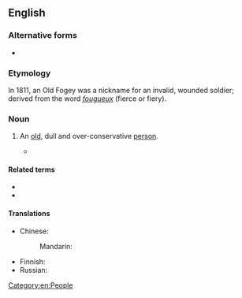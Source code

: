 ==English==

===Alternative forms===
* {{l|en|old fogy}}

===Etymology===
In 1811, an Old Fogey was a nickname for an invalid, wounded soldier; derived from the {{etyl|fr|en}} word ''[[fougueux]]'' (fierce or fiery).

===Noun===
{{en-noun|old fogies}}

# {{lb|en|idiomatic}} An [[old]], dull and over-conservative [[person]].
#* {{quote-book
|year=1922
|author=Sinclair Lewis
|authorlink=Sinclair Lewis
|title=[[s:en:Babbitt|Babbitt]]
|chapter=[[s:en:Babbitt/Chapter_28|28]]
|passage="No; the Athletic. Tell you: Course they're always asking me to join the Union, but I always say, 'No, sir! Nothing doing!' I don't mind the expense but I can't stand all the '''old fogies'''."
}}

====Related terms====
* {{l|en|young fogey}}
* {{l|en|fogey}}

====Translations====
{{trans-top|old and over-conservative person}}
* Chinese:
*: Mandarin: {{t-needed|cmn}}
{{trans-mid}}
* Finnish: {{t|fi|[[vanha]] [[jäärä]]}}
* Russian: {{t-needed|ru}}
{{trans-bottom}}

[[Category:en:People]]